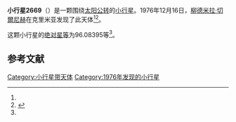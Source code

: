 {{Infobox planet
| bgcolour = #FFFFC0
| name = 2669 Shostakovich
| symbol = 
| image = 
| caption = 
| discovery = yes
| discovery_ref = 
| discoverer = [[柳德米拉·切爾尼赫|柳德米拉·切爾尼赫]]
| discovery_site = [[克里米亚|克里米亚]] 
| discovered = 1976年12月16日
| designations = yes
| mp_name = 
| named_after = 
| alt_names = 1976 YQ2/ 1980 RW
| mp_category = [[主带小行星|主带小行星]]
| orbit_ref = <ref name="a">[http://ssd.jpl.nasa.gov/sbdb.cgi?sstr=2669 2669 Shostakovich] {{Wayback|url=http://ssd.jpl.nasa.gov/sbdb.cgi?sstr=2669 |date=20200820022206 }}，小行星數據庫瀏覽器（JPL Small-Body Database Browser）－[[美国国家航空航天局|美国国家航空航天局]]喷气推进实验室</ref>
| epoch = 2456400.5 (2013年4月18日更新)
| aphelion = {{convert|3.3852456|AU|km|3|abbr=on|lk=out}}
| perihelion = {{convert|2.1742076|AU|km|3|abbr=on}}
| semimajor = {{convert|2.7797266|AU|km|3|abbr=on}}
| eccentricity = 0.217834
| period = 1692.783972 [[日|日]]<br />4.63[[儒略年|儒略年]]
| avg_speed = 
| inclination = 7.79447
| asc_node = 292.47289
| mean_anomaly = 
| arg_peri = 96.08395
| satellites = 
| physical_characteristics = yes
| dimensions = 
| mass = 
| density = 
| surface_grav = 
| escape_velocity = 
| sidereal_day = 
| axial_tilt = 
| pole_ecliptic_lat = 
| pole_ecliptic_lon = 
| albedo = 
| temperatures= 
| temp_name1 = 
| mean_temp_1 = 
| max_temp_1 = 
| temp_name2 = 
| max_temp_2 = 
| spectral_type = 
| abs_magnitude = 96.08395
}}

'''小行星2669'''（{{lang-en|2669 Shostakovich}}）是一颗围绕[[太阳|太阳]][[公转|公转]]的[[小行星|小行星]]。1976年12月16日，[[柳德米拉·切爾尼赫|柳德米拉·切爾尼赫]]在克里米亚发现了此天体<ref name="a" /><ref>{{cite news|title=小行星列表|url=http://cfa-www.harvard.edu/iau/lists/NumberedMPs.txt|accessdate=2013-07-08|newspaper=哈佛大学|archive-date=2008-05-17|archive-url=https://web.archive.org/web/20080517010638/http://cfa-www.harvard.edu/iau/lists/NumberedMPs.txt|dead-url=no}}</ref>。

这颗小行星的[[绝对星等|绝对星等]]为96.08395等<ref name="a" />。

==参考文献==
{{reflist}}
{{Minor Planet Number|[[小行星2668|小行星2668]]|[[小行星2670|小行星2670]]}}

{{小天体}}

[[Category:小行星带天体|Category:小行星带天体]]
[[Category:1976年发现的小行星|Category:1976年发现的小行星]]

{{asteroid-stub}}